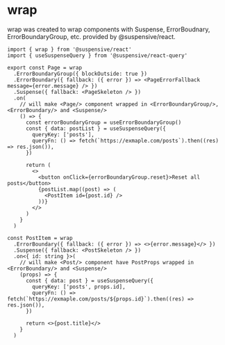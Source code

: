 # wrap

wrap was created to wrap components with Suspense, ErrorBoudnary, ErrorBoundaryGroup, etc. provided by @suspensive/react.

```tsx /wrap/
import { wrap } from '@suspensive/react'
import { useSuspenseQuery } from '@suspensive/react-query'

export const Page = wrap
  .ErrorBoundaryGroup({ blockOutside: true })
  .ErrorBoundary({ fallback: ({ error }) => <PageErrorFallback message={error.message} /> })
  .Suspense({ fallback: <PageSkeleton /> })
  .on(
    // will make <Page/> component wrapped in <ErrorBoundaryGroup/>, <ErrorBoundary/> and <Suspense/>
    () => {
      const errorBoundaryGroup = useErrorBoundaryGroup()
      const { data: postList } = useSuspenseQuery({
        queryKey: ['posts'],
        queryFn: () => fetch(`https://exmaple.com/posts`).then((res) => res.json()),
      })

      return (
        <>
          <button onClick={errorBoundaryGroup.reset}>Reset all posts</button>
          {postList.map((post) => (
            <PostItem id={post.id} />
          ))}
        </>
      )
    }
  )

const PostItem = wrap
  .ErrorBoundary({ fallback: ({ error }) => <>{error.message}</> })
  .Suspense({ fallback: <PostSkeleton /> })
  .on<{ id: string }>(
    // will make <Post/> component have PostProps wrapped in <ErrorBoundary/> and <Suspense/>
    (props) => {
      const { data: post } = useSuspenseQuery({
        queryKey: ['posts', props.id],
        queryFn: () => fetch(`https://exmaple.com/posts/${props.id}`).then((res) => res.json()),
      })

      return <>{post.title}</>
    }
  )
```
